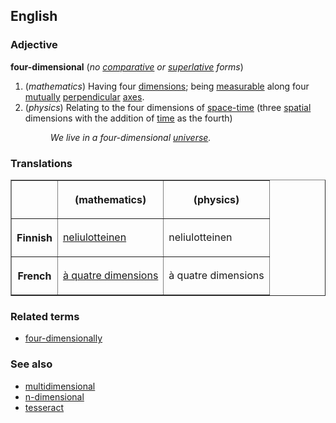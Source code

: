 ==English==
===Adjective===
'''four-dimensional''' (''no [[comparative]] or [[superlative]] forms'')

#(''mathematics'') Having four [[dimension]]s; being [[measurable]] along four [[mutually]] [[perpendicular]] [[axis|axes]].
#(''physics'') Relating to the four dimensions of [[space-time]] (three [[spatial]] dimensions with the addition of [[time]] as the fourth)
#:''We live in a four-dimensional [[universe]].''

===Translations===

<table border="1" align="center" cellpadding="5">
<tr><th>         <th> (mathematics)           <th> (physics) </tr>
<tr><th>Finnish  <td> [[neliulotteinen]]      <td> neliulotteinen </tr>
<tr><th>French   <td> [[à quatre dimensions]] <td> à quatre dimensions </tr>
</table>

===Related terms===
*[[four-dimensionally]]

===See also===
*[[multidimensional]]
*[[n-dimensional]]
*[[tesseract]]